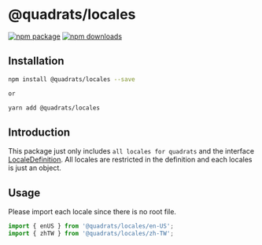 
<Meta title="Docs/Locales" />

# @quadrats/locales

[![npm package](https://img.shields.io/npm/v/@quadrats/locales.svg?maxAge=60)](https://www.npmjs.com/package/@quadrats/locales)
[![npm downloads](https://img.shields.io/npm/dt/@quadrats/locales.svg?maxAge=60)](https://www.npmjs.com/package/@quadrats/locales)

## Installation

```bash
npm install @quadrats/locales --save

or

yarn add @quadrats/locales
```

## Introduction

This package just only includes `all locales for quadrats` and the interface [LocaleDefinition](https://github.com/Quadrats/quadrats/tree/master/packages/locales/src/typings.ts).
All locales are restricted in the definition and each locales is just an object.

## Usage

Please import each locale since there is no root file.

```ts
import { enUS } from '@quadrats/locales/en-US';
import { zhTW } from '@quadrats/locales/zh-TW';
```
